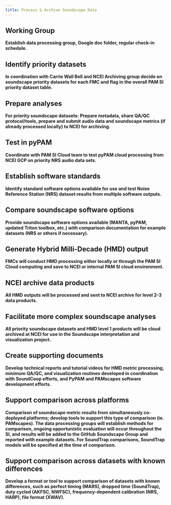```yaml
---
title: Process & Archive Soundscape Data
---
```


## Working Group
**Establish data processing group, Google doc folder, regular check-in schedule.**


## Identify priority datasets
**In coordination with Carrie Wall Bell and NCEI Archiving group decide on soundscape priority datasets for each FMC and flag in the overall PAM SI priority dataset table.**

## Prepare analyses
**For priority soundscape datasets: Prepare metadata, share QA/QC protocol/tools, prepare and submit audio data and soundscape metrics (if already processed locally) to NCEI for archiving.**

## Test in pyPAM
**Coordinate with PAM SI Cloud team to test pyPAM cloud processing from NCEI GCP on priority NRS audio data sets.**

## Establish software standards
**Identify standard software options available for use and test Noise Reference Station (NRS) dataset results from multiple software outputs.**

## Compare soundscape software options
**Provide soundscape software options available (MANTA, pyPAM, updated Triton toolbox, etc.) with comparison documentation for example datasets (NRS or others if necessary).**

## Generate Hybrid Milli-Decade (HMD) output
**FMCs will conduct HMD processing either locally or through the PAM SI Cloud computing and save to NCEI or internal PAM SI cloud environment.**

## NCEI archive data products
**All HMD outputs will be processed and sent to NCEI archive for level 2-3 data products.**

## Facilitate more complex soundscape analyses
**All priority soundscape datasets and HMD level 1 products will be cloud archived at NCEI for use in the Soundscape interpretation and visualization project.**

## Create supporting documents
**Develop technical reports and tutorial videos for HMD metric processing, minimum QA/QC, and visualization routines developed in coordination with SoundCoop efforts, and PyPAM and PAMscapes software development efforts.**

## Support comparison across platforms
**Comparison of soundscape metric results from simultaneously co-deployed platforms; develop tools to support this type of comparison (ie. PAMscapes). The data processing groups will establish methods for comparison, ongoing opportunistic evaluation will occur throughout the SI, and results will be added to the GitHub Soundscape Group and reported with example datasets. For SoundTrap comparisons, SoundTrap models will be specified at the time of comparison.**

## Support comparison across datasets with known differences
**Develop a format or tool to support comparison of datasets with known differences, such as perfect timing (MARS), dropped time (SoundTrap), duty cycled (AKFSC, NWFSC), frequency-dependent calibration (NRS, HARP), file format (XWAV).**
